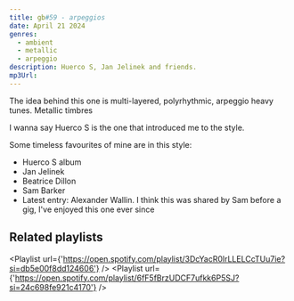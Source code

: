 ```yaml
---
title: gb#59 - arpeggios
date: April 21 2024
genres:
  - ambient
  - metallic
  - arpeggio
description: Huerco S, Jan Jelinek and friends.
mp3Url:
---
```

The idea behind this one is multi-layered, polyrhythmic, arpeggio heavy tunes. Metallic timbres

I wanna say Huerco S is the one that introduced me to the style.

Some timeless favourites of mine are in this style:
- Huerco S album
- Jan Jelinek
- Beatrice Dillon
- Sam Barker
- Latest entry: Alexander Wallin. I think this was shared by Sam before a gig, I've enjoyed this one ever since

## Related playlists

<Playlist url={'https://open.spotify.com/playlist/3DcYacR0lrLLELCcTUu7ie?si=db5e00f8dd124606'} />
<Playlist url={'https://open.spotify.com/playlist/6fF5fBrzUDCF7ufkk6P5SJ?si=24c698fe921c4170'} />


